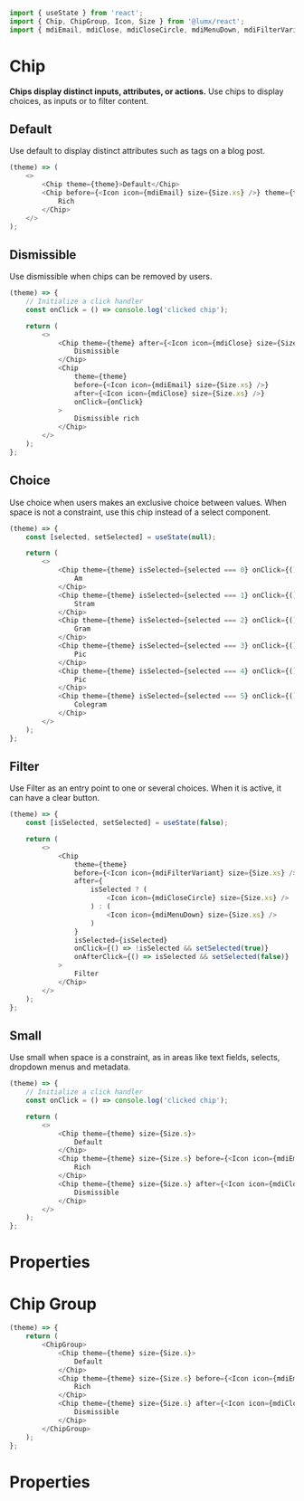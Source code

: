 ```javascript import
import { useState } from 'react';
import { Chip, ChipGroup, Icon, Size } from '@lumx/react';
import { mdiEmail, mdiClose, mdiCloseCircle, mdiMenuDown, mdiFilterVariant } from '@lumx/icons';
```

# Chip

**Chips display distinct inputs, attributes, or actions.**
Use chips to display choices, as inputs or to filter content.

## Default

Use default to display distinct attributes such as tags on a blog post.

```javascript jsx withThemeSwitcher
(theme) => (
    <>
        <Chip theme={theme}>Default</Chip>
        <Chip before={<Icon icon={mdiEmail} size={Size.xs} />} theme={theme}>
            Rich
        </Chip>
    </>
);
```

## Dismissible

Use dismissible when chips can be removed by users.

```javascript jsx withThemeSwitcher
(theme) => {
    // Initialize a click handler
    const onClick = () => console.log('clicked chip');

    return (
        <>
            <Chip theme={theme} after={<Icon icon={mdiClose} size={Size.xs} />} onClick={onClick}>
                Dismissible
            </Chip>
            <Chip
                theme={theme}
                before={<Icon icon={mdiEmail} size={Size.xs} />}
                after={<Icon icon={mdiClose} size={Size.xs} />}
                onClick={onClick}
            >
                Dismissible rich
            </Chip>
        </>
    );
};
```

## Choice

Use choice when users makes an exclusive choice between values. When space is not a constraint, use this chip instead of a select component.

```javascript jsx withThemeSwitcher
(theme) => {
    const [selected, setSelected] = useState(null);

    return (
        <>
            <Chip theme={theme} isSelected={selected === 0} onClick={() => setSelected(selected === 0 ? null : 0)}>
                Am
            </Chip>
            <Chip theme={theme} isSelected={selected === 1} onClick={() => setSelected(selected === 1 ? null : 1)}>
                Stram
            </Chip>
            <Chip theme={theme} isSelected={selected === 2} onClick={() => setSelected(selected === 2 ? null : 2)}>
                Gram
            </Chip>
            <Chip theme={theme} isSelected={selected === 3} onClick={() => setSelected(selected === 3 ? null : 3)}>
                Pic
            </Chip>
            <Chip theme={theme} isSelected={selected === 4} onClick={() => setSelected(selected === 4 ? null : 4)}>
                Pic
            </Chip>
            <Chip theme={theme} isSelected={selected === 5} onClick={() => setSelected(selected === 5 ? null : 5)}>
                Colegram
            </Chip>
        </>
    );
};
```

## Filter

Use Filter as an entry point to one or several choices. When it is active, it can have a clear button.

```javascript jsx withThemeSwitcher
(theme) => {
    const [isSelected, setSelected] = useState(false);

    return (
        <>
            <Chip
                theme={theme}
                before={<Icon icon={mdiFilterVariant} size={Size.xs} />}
                after={
                    isSelected ? (
                        <Icon icon={mdiCloseCircle} size={Size.xs} />
                    ) : (
                        <Icon icon={mdiMenuDown} size={Size.xs} />
                    )
                }
                isSelected={isSelected}
                onClick={() => !isSelected && setSelected(true)}
                onAfterClick={() => isSelected && setSelected(false)}
            >
                Filter
            </Chip>
        </>
    );
};
```

## Small

Use small when space is a constraint, as in areas like text fields, selects, dropdown menus and metadata.

```javascript jsx withThemeSwitcher
(theme) => {
    // Initialize a click handler
    const onClick = () => console.log('clicked chip');

    return (
        <>
            <Chip theme={theme} size={Size.s}>
                Default
            </Chip>
            <Chip theme={theme} size={Size.s} before={<Icon icon={mdiEmail} size={Size.xxs} />}>
                Rich
            </Chip>
            <Chip theme={theme} size={Size.s} after={<Icon icon={mdiClose} size={Size.xxs} />} onClick={onClick}>
                Dismissible
            </Chip>
        </>
    );
};
```

# Properties

<PropTable component="Chip" />


# Chip Group

```javascript jsx withThemeSwitcher
(theme) => {
    return (
        <ChipGroup>
            <Chip theme={theme} size={Size.s}>
                Default
            </Chip>
            <Chip theme={theme} size={Size.s} before={<Icon icon={mdiEmail} size={Size.xxs} />}>
                Rich
            </Chip>
            <Chip theme={theme} size={Size.s} after={<Icon icon={mdiClose} size={Size.xxs} />}>
                Dismissible
            </Chip>
        </ChipGroup>
    );
};
```

# Properties

<PropTable component="ChipGroup" />

<PropTable component="Chip" />

